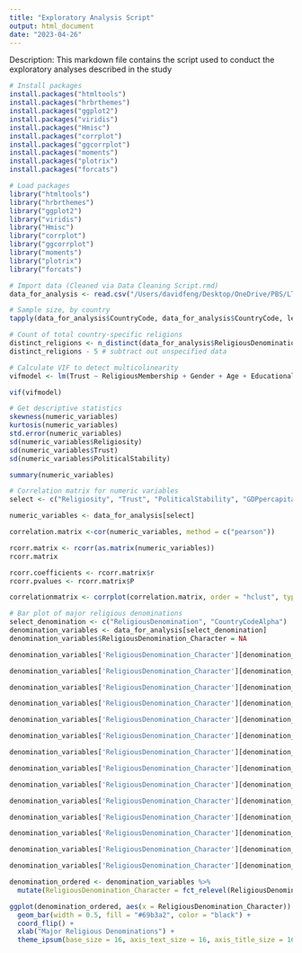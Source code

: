 ```yaml
---
title: "Exploratory Analysis Script"
output: html_document
date: "2023-04-26"
---
```

Description: This markdown file contains the script used to conduct the exploratory analyses described in the study
```r
# Install packages
install.packages("htmltools")
install.packages("hrbrthemes")
install.packages("ggplot2")
install.packages("viridis")
install.packages("Hmisc")
install.packages("corrplot")
install.packages("ggcorrplot")
install.packages("moments")
install.packages("plotrix")
install.packages("forcats")

# Load packages
library("htmltools")
library("hrbrthemes")
library("ggplot2")
library("viridis")
library("Hmisc")
library("corrplot")
library("ggcorrplot")
library("moments")
library("plotrix")
library("forcats")
```

```r
# Import data (Cleaned via Data Cleaning Script.rmd)
data_for_analysis <- read.csv("/Users/davidfeng/Desktop/OneDrive/PBS/LT/PB310/Data/Data for Analysis.csv")
```

```r
# Sample size, by country
tapply(data_for_analysis$CountryCode, data_for_analysis$CountryCode, length)
```

```r
# Count of total country-specific religions
distinct_religions <- n_distinct(data_for_analysis$ReligiousDenominationCS)
distinct_religions - 5 # subtract out unspecified data
```

```r
# Calculate VIF to detect multicolinearity
vifmodel <- lm(Trust ~ ReligiousMembership + Gender + Age + EducationalAttainment + Income + GDPpercapita + IndividualFreedom + PoliticalStability, data = data_for_analysis)

vif(vifmodel)
```

```r
# Get descriptive statistics
skewness(numeric_variables)
kurtosis(numeric_variables)
std.error(numeric_variables)
sd(numeric_variables$Religiosity)
sd(numeric_variables$Trust)
sd(numeric_variables$PoliticalStability)

summary(numeric_variables)
```

```r
# Correlation matrix for numeric variables
select <- c("Religiosity", "Trust", "PoliticalStability", "GDPpercapita", "IndividualFreedom", "Age", "EducationalAttainment", "Income")

numeric_variables <- data_for_analysis[select]

correlation.matrix <-cor(numeric_variables, method = c("pearson"))

rcorr.matrix <- rcorr(as.matrix(numeric_variables))
rcorr.matrix

rcorr.coefficients <- rcorr.matrix$r
rcorr.pvalues <- rcorr.matrix$P

correlationmatrix <- corrplot(correlation.matrix, order = "hclust", type = "lower", diag = FALSE, tl.col = "black", cl.ratio = 0.2, tl.srt = 45, col = COL2("RdBu", 10), addCoef.col = "black", number.cex = 1.5, insig = "blank", tl.cex = 1.7)
```

```r
# Bar plot of major religious denominations
select_denomination <- c("ReligiousDenomination", "CountryCodeAlpha")
denomination_variables <- data_for_analysis[select_denomination]
denomination_variables$ReligiousDenomination_Character = NA

denomination_variables['ReligiousDenomination_Character'][denomination_variables['ReligiousDenomination'] == '1'] <- 'Roman Catholic'

denomination_variables['ReligiousDenomination_Character'][denomination_variables['ReligiousDenomination'] == '0'] <- 'Do not belong'

denomination_variables['ReligiousDenomination_Character'][denomination_variables['ReligiousDenomination'] == '2'] <- 'Protestant'

denomination_variables['ReligiousDenomination_Character'][denomination_variables['ReligiousDenomination'] == '3'] <- 'Orthodox (Russian/Greek/etc)'

denomination_variables['ReligiousDenomination_Character'][denomination_variables['ReligiousDenomination'] == '4'] <- 'Jew'

denomination_variables['ReligiousDenomination_Character'][denomination_variables['ReligiousDenomination'] == '5'] <- 'Muslim'

denomination_variables['ReligiousDenomination_Character'][denomination_variables['ReligiousDenomination'] == '6'] <- 'Hindu'

denomination_variables['ReligiousDenomination_Character'][denomination_variables['ReligiousDenomination'] == '7'] <- 'Buddhist'

denomination_variables['ReligiousDenomination_Character'][denomination_variables['ReligiousDenomination'] == '8'] <- 'Other Christian'

denomination_variables['ReligiousDenomination_Character'][denomination_variables['ReligiousDenomination'] == '9'] <- 'Other'

denomination_variables['ReligiousDenomination_Character'][denomination_variables['ReligiousDenomination'] == '-1'] <- 'Data Not Available'

denomination_variables['ReligiousDenomination_Character'][denomination_variables['ReligiousDenomination'] == '-2'] <- 'Data Not Available'

denomination_variables['ReligiousDenomination_Character'][denomination_variables['ReligiousDenomination'] == '-5'] <- 'Data Not Available'

denomination_variables['ReligiousDenomination_Character'][denomination_variables['ReligiousDenomination'] == '-4'] <- 'Data Not Available'

denomination_ordered <- denomination_variables %>%
  mutate(ReligiousDenomination_Character = fct_relevel(ReligiousDenomination_Character, 'Jew', 'Hindu', 'Data Not Available', 'Other', 'Other Christian', 'Buddhist', 'Orthodox (Russian/Greek/etc)', 'Protestant', 'Roman Catholic', 'Do not belong', 'Muslim'))

ggplot(denomination_ordered, aes(x = ReligiousDenomination_Character)) +
  geom_bar(width = 0.5, fill = "#69b3a2", color = "black") +
  coord_flip() +
  xlab("Major Religious Denominations") +
  theme_ipsum(base_size = 16, axis_text_size = 16, axis_title_size = 16, axis_title_face = "bold")
```





